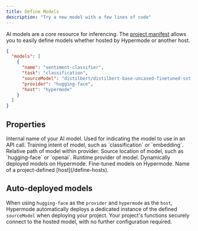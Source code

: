 ```yaml
---
title: Define Models
description: "Try a new model with a few lines of code"
---
```


AI models are a core resource for inferencing. The [project manifest](/manifest) allows you to easily define models whether hosted by Hypermode or another host.

```json hypermode.json
{
  "models": [
    {
      "name": "sentiment-classifier",
      "task": "classification",
      "sourceModel": "distilbert/distilbert-base-uncased-finetuned-sst-2-english",
      "provider": "hugging-face",
      "host": "hypermode"
    }
  ]
}
```

## Properties

<ResponseField name="name" type="string" required>
  Internal name of your AI model. Used for indicating the model to use in an API
  call.
</ResponseField>

<ResponseField name="task" type="string" required>
  Training intent of model, such as `classification` or `embedding`.
</ResponseField>

<ResponseField name="sourceModel" type="string" required>
  Relative path of model within provider.
</ResponseField>

<ResponseField name="provider" type="string" required>
  Source location of model, such as `hugging-face` or `openai`.
</ResponseField>

<ResponseField name="host" type="string" required>
  Runtime provider of model.
  <Expandable title="host types">
    <ResponseField name="hypermode" type="string">
      Dynamically deployed models on Hypermode.
    </ResponseField>
    <ResponseField name="custom" type="string">
      Fine-tuned models on Hypermode.
    </ResponseField>
    <ResponseField name="..." type="string">
      Name of a project-defined [host](/define-hosts).
    </ResponseField>
  </Expandable>
</ResponseField>

## Auto-deployed models

When using `hugging-face` as the `provider` and `hypermode` as the `host`, Hypermode automatically deploys a dedicated instance of the defined `sourceModel` when deploying your project. Your project's functions securely connect to the hosted model, with no further configuration required.
